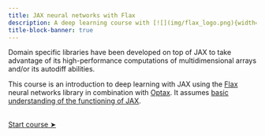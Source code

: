 ```yaml
---
title: JAX neural networks with Flax
description: A deep learning course with [![](img/flax_logo.png){width="1.4em" fig-alt="noshadow"}](https://pytorch.org/)
title-block-banner: true
---
```


:::{.topdef}

Domain specific libraries have been developed on top of JAX to take advantage of its high-performance computations of multidimensional arrays and/or its autodiff abilities.

This course is an introduction to deep learning with JAX using the [Flax](https://flax.readthedocs.io/en/latest/index.html) neural networks library in combination with [Optax](https://optax.readthedocs.io/en/latest/). It assumes [basic understanding of the functioning of JAX](https://mint.westdri.ca/ai/top_jx).

:::

<br>
[[Start course ➤](fl_jaxdl.qmd)]{.topinline}
